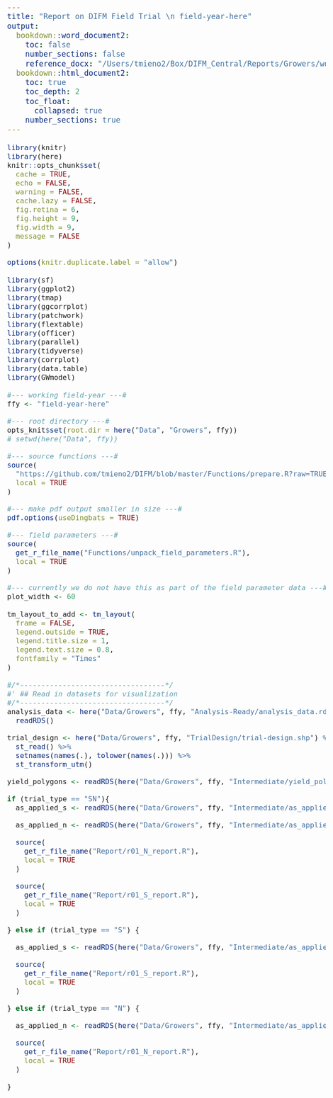 ```yaml
---
title: "Report on DIFM Field Trial \n field-year-here"
output:
  bookdown::word_document2:
    toc: false
    number_sections: false
    reference_docx: "/Users/tmieno2/Box/DIFM_Central/Reports/Growers/word_template.docx"
  bookdown::html_document2:
    toc: true
    toc_depth: 2
    toc_float:
      collapsed: true
    number_sections: true
---
```


<style type="text/css">

body{ /* Normal  */
      font-size: 20px;
  }
td {  /* Table  */
  font-size: 16px;
}
h1.title {
  font-size: 42px;
}
h1 { /* Header 1 */
  font-size: 36px;
}
h2 { /* Header 2 */
    font-size: 28px;
}
h3 { /* Header 3 */
  font-size: 20px;
}
code.r{ /* Code block */
    font-size: 16px;
}
</style>

```r
library(knitr)
library(here)
knitr::opts_chunk$set(
  cache = TRUE,
  echo = FALSE,
  warning = FALSE,
  cache.lazy = FALSE,
  fig.retina = 6,
  fig.height = 9,
  fig.width = 9,
  message = FALSE
)

options(knitr.duplicate.label = "allow")
```

```r
library(sf)
library(ggplot2)
library(tmap)
library(ggcorrplot)
library(patchwork)
library(flextable)
library(officer)
library(parallel)
library(tidyverse)
library(corrplot)
library(data.table)
library(GWmodel)

```

```r
#--- working field-year ---#
ffy <- "field-year-here"

#--- root directory ---#
opts_knit$set(root.dir = here("Data", "Growers", ffy))
# setwd(here("Data", ffy))

#--- source functions ---#
source(
  "https://github.com/tmieno2/DIFM/blob/master/Functions/prepare.R?raw=TRUE",
  local = TRUE
)

#--- make pdf output smaller in size ---#
pdf.options(useDingbats = TRUE)

#--- field parameters ---#
source(
  get_r_file_name("Functions/unpack_field_parameters.R"),
  local = TRUE
)

#--- currently we do not have this as part of the field parameter data ---#
plot_width <- 60

```

```r
tm_layout_to_add <- tm_layout(
  frame = FALSE,
  legend.outside = TRUE, 
  legend.title.size = 1,
  legend.text.size = 0.8,
  fontfamily = "Times"
)

```

```r
#/*----------------------------------*/
#' ## Read in datasets for visualization 
#/*----------------------------------*/
analysis_data <- here("Data/Growers", ffy, "Analysis-Ready/analysis_data.rds") %>% 
  readRDS()

trial_design <- here("Data/Growers", ffy, "TrialDesign/trial-design.shp") %>% 
  st_read() %>% 
  setnames(names(.), tolower(names(.))) %>% 
  st_transform_utm()

yield_polygons <- readRDS(here("Data/Growers", ffy, "Intermediate/yield_polygons.rds"))

if (trial_type == "SN"){
  as_applied_s <- readRDS(here("Data/Growers", ffy, "Intermediate/as_applied_s.rds"))

  as_applied_n <- readRDS(here("Data/Growers", ffy, "Intermediate/as_applied_n.rds"))

  source(
    get_r_file_name("Report/r01_N_report.R"),
    local = TRUE
  )

  source(
    get_r_file_name("Report/r01_S_report.R"),
    local = TRUE
  )

} else if (trial_type == "S") {

  as_applied_s <- readRDS(here("Data/Growers", ffy, "Intermediate/as_applied_s.rds"))

  source(
    get_r_file_name("Report/r01_S_report.R"),
    local = TRUE
  )

} else if (trial_type == "N") {

  as_applied_n <- readRDS(here("Data/Growers", ffy, "Intermediate/as_applied_n.rds"))

  source(
    get_r_file_name("Report/r01_N_report.R"),
    local = TRUE
  )

}

```

